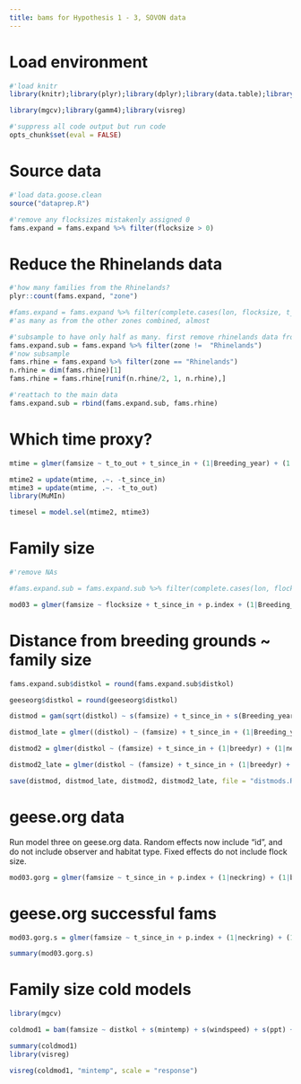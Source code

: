 ```yaml
---
title: bams for Hypothesis 1 - 3, SOVON data
---
```


# Load environment

```r
#'load knitr
library(knitr);library(plyr);library(dplyr);library(data.table);library(purrr);library(ggplot2)

library(mgcv);library(gamm4);library(visreg)

#'suppress all code output but run code
opts_chunk$set(eval = FALSE)
```

# Source data

```r
#'load data.goose.clean
source("dataprep.R")

#'remove any flocksizes mistakenly assigned 0
fams.expand = fams.expand %>% filter(flocksize > 0)

```

# Reduce the Rhinelands data

```r
#'how many families from the Rhinelands?
plyr::count(fams.expand, "zone")

#fams.expand = fams.expand %>% filter(complete.cases(lon, flocksize, t_since_in, p.index, Breeding_year, Observer, Food_type))
#'as many as from the other zones combined, almost

#'subsample to have only half as many. first remove rhinelands data from the frame
fams.expand.sub = fams.expand %>% filter(zone !=  "Rhinelands")
#'now subsample
fams.rhine = fams.expand %>% filter(zone == "Rhinelands")
n.rhine = dim(fams.rhine)[1]
fams.rhine = fams.rhine[runif(n.rhine/2, 1, n.rhine),]

#'reattach to the main data
fams.expand.sub = rbind(fams.expand.sub, fams.rhine)
```

# Which time proxy?

```r
mtime = glmer(famsize ~ t_to_out + t_since_in + (1|Breeding_year) + (1|Observer) + (1|Food_type), data = fams.expand.sub[runif(10000, 1, dim(fams.expand.sub)[1]),], family = "poisson", na.action = na.omit)

mtime2 = update(mtime, .~. -t_since_in)
mtime3 = update(mtime, .~. -t_to_out)
library(MuMIn)

timesel = model.sel(mtime2, mtime3)
```

# Family size

```r
#'remove NAs

#fams.expand.sub = fams.expand.sub %>% filter(complete.cases(lon, flocksize, t_since_in, p.index, Breeding_year, Observer, Food_type))

mod03 = glmer(famsize ~ flocksize + t_since_in + p.index + (1|Breeding_year) + (1|Observer) + (1|Food_type), data = fams.expand.sub, family = "poisson")
```

# Distance from breeding grounds ~ family size

```r

fams.expand.sub$distkol = round(fams.expand.sub$distkol)

geeseorg$distkol = round(geeseorg$distkol)

distmod = gam(sqrt(distkol) ~ s(famsize) + t_since_in + s(Breeding_year, bs = "re") + s(Food_type, bs = "re") + s(Observer, bs = "re"), data = fams.expand.sub %>% filter(t_since_in < 60), family = "poisson")

distmod_late = glmer((distkol) ~ (famsize) + t_since_in + (1|Breeding_year) + (1|Food_type) + (1|Observer), data = fams.expand.sub %>% filter(t_since_in > 60), family = "poisson")

distmod2 = glmer(distkol ~ (famsize) + t_since_in + (1|breedyr) + (1|neckring), data = geeseorg %>% filter(t_since_in < 60), family = "poisson")

distmod2_late = glmer(distkol ~ (famsize) + t_since_in + (1|breedyr) + (1|neckring), data = geeseorg %>% filter(t_since_in > 60), family = "gaussian")
```

```r
save(distmod, distmod_late, distmod2, distmod2_late, file = "distmods.Rdata")
```

# geese.org data
Run model three on geese.org data. Random effects now include "id", and do not include observer and habitat type. Fixed effects do not include flock size.

```r
mod03.gorg = glmer(famsize ~ t_since_in + p.index + (1|neckring) + (1|breedyr/neckring), data = geeseorg, family = poisson)
```

# geese.org successful fams

```r
mod03.gorg.s = glmer(famsize ~ t_since_in + p.index + (1|neckring) + (1|breedyr/neckring), data = geeseorg %>% filter(famsize > 0), family = poisson)
```

```r
summary(mod03.gorg.s)
```

# Family size cold models

```r
library(mgcv)

coldmod1 = bam(famsize ~ distkol + s(mintemp) + s(windspeed) + s(ppt) + ti(mintemp,windspeed), data = fams.expand.sub, family = "poisson")
```

```r
summary(coldmod1)
library(visreg)

visreg(coldmod1, "mintemp", scale = "response")
```

